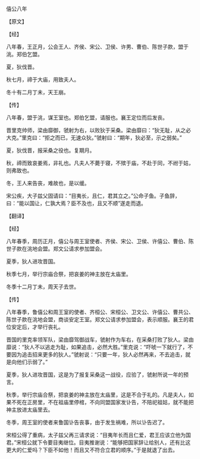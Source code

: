 

僖公八年

【原文】

【经】

八年春，王正月，公会王人、齐侯、宋公、卫侯、许男、曹伯、陈世子款，盟于洮。郑伯乞盟。

夏，狄伐晋。

秋七月，禘于大庙，用致夫人。

冬十有二月丁未，天王崩。

【传】

八年春，盟于洮，谋王室也。郑伯乞盟，请服也。襄王定位而后发丧。

晋里克帅师，梁由靡御，虢射为右，以败狄于采桑。梁由靡曰：“狄无耻，从之必大克。”里克曰：“拒之而已，无速众狄。”虢射曰：“期年，狄必至，示之弱矣。”

夏，狄伐晋，报采桑之役也。复期月。

秋，禘而致哀姜焉，非礼也。凡夫人不薨于寝，不殡于庙，不赴于同，不祔于姑，则弗致也。

冬，王人来告丧，难故也，是以缓。

宋公疾，大子兹父固请曰：“目夷长，且仁，君其立之。”公命子鱼。子鱼辞，曰：“能以国让，仁孰大焉？臣不及也，且又不顺”遂走而退。

【翻译】

【经】

八年春季，周历正月，僖公与周王室使者、齐侯、宋公、卫侯、许僖公、曹伯、陈世子款在洮地会盟。郑文公请求参加盟会。

夏季，狄人进攻晋国。

秋季七月，举行宗庙合祭，把哀姜的神主放在太庙里。

冬季十二月丁未，周天子去世。

【传】

八年春季，鲁僖公和周王室的使者、齐桓公、宋桓公、卫文公、许僖公、曹共公、陈世子款在洮地会盟，商谈安定王室。郑文公请求参加盟会，表示顺服。襄王的君位安定后，才举行丧礼。

晋国的里克率领军队，梁由靡驾御战车，虢射作为车右，在采桑打败了狄人。梁由靡说：“狄人不以逃走为耻，如果追击，必然大胜。”里克说：“吓唬一下就行了，不要因为追击招来更多的狄人。”虢射说：“只要一年，狄人必然再来，不去追击，就是向他们示弱了。”

夏季，狄人进攻晋国，这是为了报复采桑这一战役，应验了，虢射所说一年的预言。

秋季，举行宗庙合祭，把哀姜的神主放在太庙里，这是不合于礼的。凡是夫人，如果不死在正房里，不在祖庙里停棺，不向同盟国家发讣告，不陪祀祖姑，就不能把神主放进太庙里去。

冬季，周王室的使者来鲁国讣告丧事，由于发生祸难，所以讣告迟了。

宋桓公得了重病，太子兹父再三请求说：“目夷年长而且仁爱，君王应该立他为国君。”宋桓公就下令要目夷继位。目夷推谢说：“能够把国家辞让给别人，还有比这更大的仁爱吗？下臣不如他！而且又不符合立君的顺序。”于是就退了出去。

